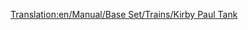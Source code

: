 [[Translation:en/Manual/Base Set/Trains/Kirby Paul Tank]]
{{es/Manual/Base Set/Trains/Trenes|Imagen=[[File:en/Manual/Base Set/Trains/Kirbypaultank.png]]
|Nombre=Kirby Paul Tank
|Precio= 16.462€ (8,203£)
|Velocidad=64 kph (40 mph)
|Peso=47 t
|Potencia=300 hp (223 kW)
|Coste-anual=£820 ($1.640)
|Diseño=1925
|Duración=15
|Capacidad=N/A
|Descripción=The Kirby-Paul Tank is among the engines available when the game starts. It's cheap and has very low speed and power. Upgrade away from these as soon as time and money permit it.
|Vida-real=Collett Pannier Tank, most specifically, the [http://en.wikipedia.org/wiki/GWR_5700_Class GWR 5700 Class].
}}